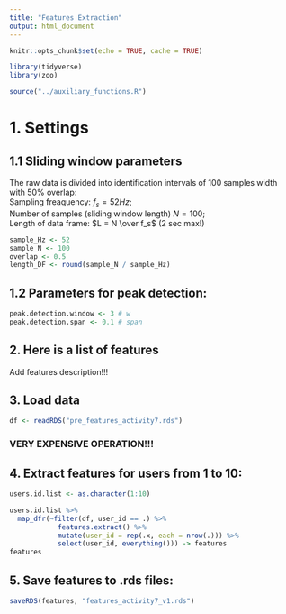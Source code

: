 ```yaml
---
title: "Features Extraction"
output: html_document
---
```


```r
knitr::opts_chunk$set(echo = TRUE, cache = TRUE)

library(tidyverse)
library(zoo)

source("../auxiliary_functions.R")
```

# 1. Settings

## 1.1 Sliding window parameters
   
The raw data is divided into identification intervals of 100 samples width with 50% overlap:  
Sampling freaquency: $f_s = 52 Hz$;  
Number of samples (sliding window length) $N = 100$;  
Length of data frame: $L = N \over f_s$ (2 sec max!)
```r
sample_Hz <- 52
sample_N <- 100 
overlap <- 0.5
length_DF <- round(sample_N / sample_Hz)
```

## 1.2 Parameters for peak detection:
```r
peak.detection.window <- 3 # w
peak.detection.span <- 0.1 # span
```

## 2. Here is a list of features

Add features description!!! 

## 3. Load data
```r
df <- readRDS("pre_features_activity7.rds")
```

### **VERY EXPENSIVE OPERATION!!!**

## 4. Extract features for users from 1 to 10: 

```r
users.id.list <- as.character(1:10)

users.id.list %>% 
  map_dfr(~filter(df, user_id == .) %>% 
            features.extract() %>% 
            mutate(user_id = rep(.x, each = nrow(.))) %>% 
            select(user_id, everything())) -> features
features
```

## 5. Save features to .rds files:

```r
saveRDS(features, "features_activity7_v1.rds")
```


